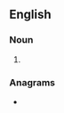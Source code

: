 ==English==

===Noun===
{{head|en|noun form}}

# {{plural of|adulator|lang=en}}

===Anagrams===
* {{anagrams|en|a=aadlorstu|laudators}}